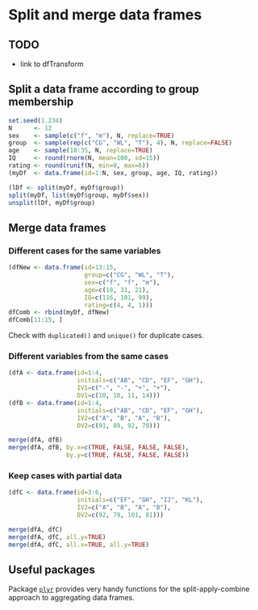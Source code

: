 Split and merge data frames
=========================

TODO
-------------------------

 - link to dfTransform

Split a data frame according to group membership
-------------------------

```r
set.seed(1.234)
N      <- 12
sex    <- sample(c("f", "m"), N, replace=TRUE)
group  <- sample(rep(c("CG", "WL", "T"), 4), N, replace=FALSE)
age    <- sample(18:35, N, replace=TRUE)
IQ     <- round(rnorm(N, mean=100, sd=15))
rating <- round(runif(N, min=0, max=6))
(myDf  <- data.frame(id=1:N, sex, group, age, IQ, rating))
```

```r
(lDf <- split(myDf, myDf$group))
split(myDf, list(myDf$group, myDf$sex))
unsplit(lDf, myDf$group)
```

Merge data frames
-------------------------

### Different cases for the same variables

```r
(dfNew <- data.frame(id=13:15,
                     group=c("CG", "WL", "T"),
					 sex=c("f", "f", "m"),
                     age=c(18, 31, 21),
					 IQ=c(116, 101, 99),
					 rating=c(4, 4, 1)))
dfComb <- rbind(myDf, dfNew)
dfComb[11:15, ]
```

Check with `duplicated()` and `unique()` for duplicate cases.

### Different variables from the same cases

```r
(dfA <- data.frame(id=1:4,
                   initials=c("AB", "CD", "EF", "GH"),
                   IV1=c("-", "-", "+", "+"),
				   DV1=c(10, 10, 11, 14)))
(dfB <- data.frame(id=1:4,
                   initials=c("AB", "CD", "EF", "GH"),
                   IV2=c("A", "B", "A", "B"),
				   DV2=c(91, 89, 92, 79)))
```

```r
merge(dfA, dfB)
merge(dfA, dfB, by.x=c(TRUE, FALSE, FALSE, FALSE),
                by.y=c(TRUE, FALSE, FALSE, FALSE))
```

### Keep cases with partial data

```r
(dfC <- data.frame(id=3:6,
                   initials=c("EF", "GH", "IJ", "KL"),
                   IV2=c("A", "B", "A", "B"),
				   DV2=c(92, 79, 101, 81)))
```

```r
merge(dfA, dfC)
merge(dfA, dfC, all.y=TRUE)
merge(dfA, dfC, all.x=TRUE, all.y=TRUE)
```

Useful packages
-------------------------

Package [`plyr`](http://cran.r-project.org/package=plyr) provides very handy functions for the split-apply-combine approach to aggregating data frames.
